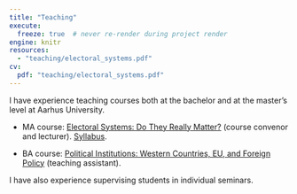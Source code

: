 ---
title: "Teaching"
execute:
  freeze: true  # never re-render during project render
engine: knitr 
resources:
  - "teaching/electoral_systems.pdf"
cv:
  pdf: "teaching/electoral_systems.pdf"
---

I have experience teaching courses both at the bachelor and at the master's level at Aarhus University.

-   MA course: [Electoral Systems: Do They Really Matter?](https://kursuskatalog.au.dk/en/course/113493/223E22-Electoral-Systems-Do-They-Really-Matter) (course convenor and lecturer). [Syllabus](teaching/electoral_systems.pdf).

-   BA course: [Political Institutions: Western Countries, EU, and Foreign Policy](https://kursuskatalog.au.dk/en/course/110302/Political-Institutions-Western-Countries-EU-and-Foreign-Policy) (teaching assistant).

I have also experience supervising students in individual seminars.
